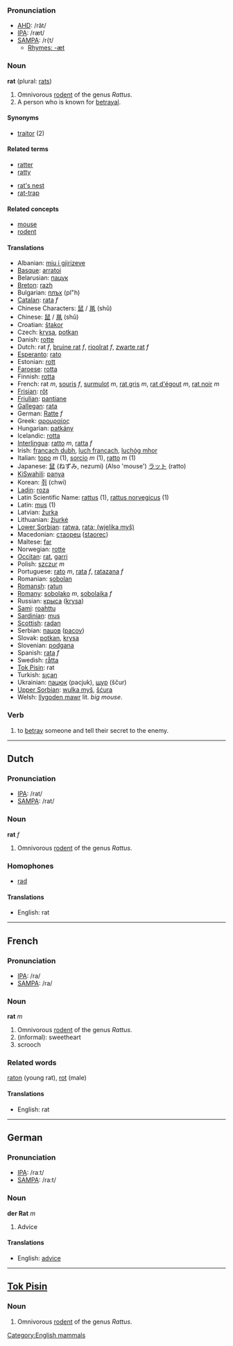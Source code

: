 === Pronunciation ===
*[[w:AHD|AHD]]: /răt/
*[[w:IPA|IPA]]: /ræt/
*[[w:SAMPA|SAMPA]]: /r{t/
**[[Rhymes:English:-æt|Rhymes: -æt]]

=== Noun ===

'''rat''' (plural: [[rats]])

#Omnivorous [[rodent]] of the genus ''Rattus''.
#A person who is known for [[betrayal]].

==== Synonyms ====
*[[traitor]] (2)

==== Related terms ====
*[[ratter]]
*[[ratty]]

*[[rat's nest]]
*[[rat-trap]]

==== Related concepts ====
*[[mouse]]
*[[rodent]]

==== Translations ====
*Albanian: [[miu i gjirizeve]]
*[[Basque]]: [[arratoi]]
*Belarusian: [[пацук]]
*[[Breton]]: [[razh]]
*Bulgarian: [[плъх]] (pl"h)
*[[Catalan]]: [[rata]] ''f''
*Chinese Characters: [[鼠]] / [[鼡]] (shǔ)
*Chinese: [[鼠]] / [[鼡]] (shǔ)
*Croatian: [[štakor]]
*Czech: [[krysa]], [[potkan]]
*Danish: [[rotte]]
*Dutch: rat ''f'', [[bruine rat]] ''f'', [[rioolrat]] ''f'', [[zwarte rat]] ''f''
*[[Esperanto]]: [[rato]]
*Estonian: [[rott]]
*[[Faroese]]: [[rotta]]
*Finnish: [[rotta]]
*French: rat ''m'', [[souris]] ''f'', [[surmulot]] ''m'', [[rat gris]] ''m'', [[rat d'égout]] ''m'', [[rat noir]] ''m''
*[[Frisian]]: [[rôt]]
*[[Friulian]]: [[pantiane]]
*[[Gallegan]]: [[rata]]
*German: [[Ratte]] ''f''
*Greek: [[αρουραίος]]
*Hungarian: [[patkány]]
*Icelandic: [[rotta]]
*[[Interlingua]]: [[ratto]] ''m'', [[ratta]] ''f''
*Irish: [[francach dubh]], [[luch francach]], [[luchóg mhor]]
*Italian: [[topo]] ''m'' (1), [[sorcio]] ''m'' (1), [[ratto]] ''m'' (1)
*Japanese: [[鼠]] (ねずみ, nezumi) (Also 'mouse') [[ラット]] (ratto)
*[[KiSwahili]]: [[panya]]
*Korean: [[쥐]] (chwi)
*[[Ladin]]: [[roza]]
*Latin Scientific Name: [[rattus]] (1), [[rattus norvegicus]] (1)
*Latin: [[mus]] (1)
*Latvian: [[žurka]]
*Lithuanian: [[žiurkė]]
*[[Lower Sorbian]]: [[ratwa]], [[rata; (wjelika myš)]]
*Macedonian: [[стаорец]] ([[staorec]])
*Maltese: [[far]]
*Norwegian: [[rotte]]
*[[Occitan]]: [[rat]], [[garri]]
*Polish: [[szczur]] ''m''
*Portuguese: [[rato]] ''m'', [[rata]] ''f'', [[ratazana]] ''f''
*Romanian: [[şobolan]]
*[[Romansh]]: [[ratun]]
*[[Romany]]: [[sobolako]] ''m'', [[sobolaika]] ''f''
*Russian: [[крыса]] ([[krysa]])
*[[Sami]]: [[roahttu]]
*[[Sardinian]]: [[mus]]
*[[Scottish]]: [[radan]]
*Serbian: [[пацов]] ([[pacov]])
*Slovak: [[potkan]], [[krysa]]
*Slovenian: [[podgana]]
*Spanish: [[rata]] ''f''
*Swedish: [[råtta]]
*[[Tok Pisin]]: rat
*Turkish: [[sıçan]]
*Ukrainian: [[пацюк]] (pacjuk), [[щур]] (ščur)
*[[Upper Sorbian]]: [[wulka myš]], [[šćura]]
*Welsh: [[llygoden mawr]] lit. ''big mouse''.

=== Verb ===

#to [[betray]] someone and tell their secret to the enemy.

----

==Dutch==

=== Pronunciation ===
*[[w:IPA|IPA]]: /rat/
*[[w:SAMPA|SAMPA]]: /rat/

=== Noun ===

'''rat''' ''f''

#Omnivorous [[rodent]] of the genus ''Rattus''.

=== Homophones ===

*[[rad]]

==== Translations ====
*English: rat

----

==French==

=== Pronunciation ===
*[[w:IPA|IPA]]: /ra/
*[[w:SAMPA|SAMPA]]: /ra/

=== Noun ===

'''rat''' ''m''

#Omnivorous [[rodent]] of the genus ''Rattus''.
#(informal): sweetheart
#scrooch

=== Related words ===

[[raton]] (young rat), 
[[rot]] (male)

==== Translations ====
*English: rat

----

==German==

=== Pronunciation ===
*[[w:IPA|IPA]]: /raːt/
*[[w:SAMPA|SAMPA]]: /ra:t/

=== Noun ===
'''der Rat''' ''m''

# Advice

====Translations====
*English: [[advice]]


----
==[[Tok Pisin]]==
===Noun===
#Omnivorous [[rodent]] of the genus ''Rattus''.

[[Category:English mammals]]